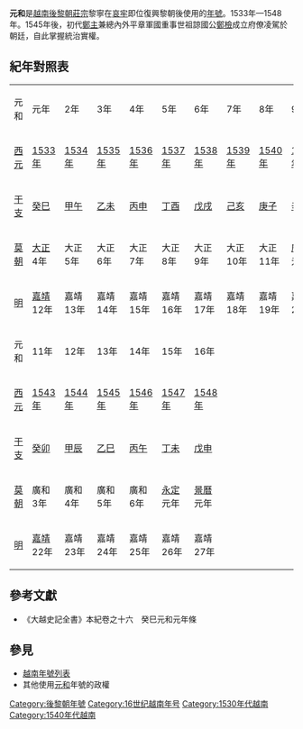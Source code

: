 '''元和'''是[[越南|越南]][[後黎朝|後黎朝]][[後黎莊宗|莊宗]]黎寧在[[哀牢|哀牢]]即位復興黎朝後使用的[[年號|年號]]。1533年—1548年。1545年後，初代[[鄭主|鄭主]]兼總內外平章軍國重事世祖諒國公[[鄭檢|鄭檢]]成立府僚凌駕於朝廷，自此掌握統治實權。

== 紀年對照表 ==
{| class="wikitable" style="background-color:#ffffff;text-align:center"
|- style="background-color:#cccccc;font-weight:bold"
|元和||元年||2年||3年||4年||5年||6年||7年||8年||9年||10年
|- 
|[[西元|西元]]||[[1533年|1533年]]||[[1534年|1534年]]||[[1535年|1535年]]||[[1536年|1536年]]||[[1537年|1537年]]||[[1538年|1538年]]||[[1539年|1539年]]||[[1540年|1540年]]||[[1541年|1541年]]||[[1542年|1542年]]
|- 
|[[干支|干支]]||[[癸巳|癸巳]]||[[甲午|甲午]]||[[乙未|乙未]]||[[丙申|丙申]]||[[丁酉|丁酉]]||[[戊戌|戊戌]]||[[己亥|己亥]]||[[庚子|庚子]]||[[辛丑|辛丑]]||[[壬寅|壬寅]]
|-
|[[莫朝|莫朝]]||[[大正_(莫朝)|大正]]4年||大正5年||大正6年||大正7年||大正8年||大正9年||大正10年||大正11年||[[廣和|廣和]]元年||廣和2年
|-
|[[明|明]]||[[嘉靖|嘉靖]]12年||嘉靖13年||嘉靖14年||嘉靖15年||嘉靖16年||嘉靖17年||嘉靖18年||嘉靖19年||嘉靖20年||嘉靖21年
|- style="background-color:#cccccc;font-weight:bold"
|元和||11年||12年||13年||14年||15年||16年
|- 
|[[西元|西元]]||[[1543年|1543年]]||[[1544年|1544年]]||[[1545年|1545年]]||[[1546年|1546年]]||[[1547年|1547年]]||[[1548年|1548年]]
|- 
|[[干支|干支]]||[[癸卯|癸卯]]||[[甲辰|甲辰]]||[[乙巳|乙巳]]||[[丙午|丙午]]||[[丁未|丁未]]||[[戊申|戊申]]
|-
|[[莫朝|莫朝]]||廣和3年||廣和4年||廣和5年||廣和6年||[[永定_(莫朝)|永定]]元年||[[景曆|景曆]]元年
|-
|[[明|明]]||[[嘉靖|嘉靖]]22年||嘉靖23年||嘉靖24年||嘉靖25年||嘉靖26年||嘉靖27年
|}

== 參考文獻 ==
*《大越史記全書》本紀卷之十六　癸巳元和元年條

== 參見 ==
*[[越南年號列表|越南年號列表]]
*其他使用[[元和|元和]]年號的政權

{{年號|[[統元|統元]]|[[越南年號列表|後黎朝年號]]|[[順平_(后黎中宗)|順平]]}}
{{越南年號}}
[[Category:後黎朝年號|Category:後黎朝年號]]
[[Category:16世纪越南年号|Category:16世纪越南年号]]
[[Category:1530年代越南|Category:1530年代越南]]
[[Category:1540年代越南|Category:1540年代越南]]